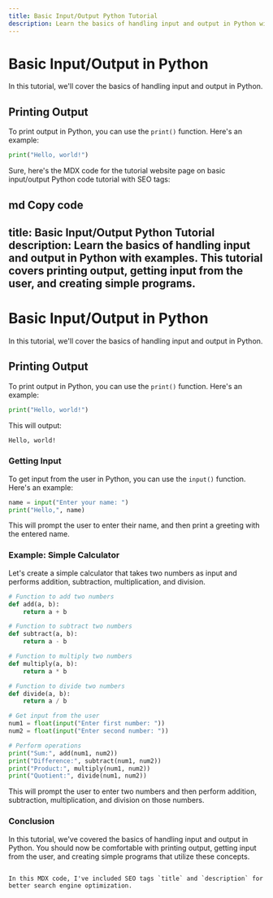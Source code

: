 ```yaml
---
title: Basic Input/Output Python Tutorial
description: Learn the basics of handling input and output in Python with examples. This tutorial covers printing output, getting input from the user, and creating simple programs.
---
```


# Basic Input/Output in Python

In this tutorial, we'll cover the basics of handling input and output in Python.

## Printing Output

To print output in Python, you can use the `print()` function. Here's an example:

```python
print("Hello, world!")
```

Sure, here's the MDX code for the tutorial website page on basic input/output Python code tutorial with SEO tags:

md
Copy code
---
title: Basic Input/Output Python Tutorial
description: Learn the basics of handling input and output in Python with examples. This tutorial covers printing output, getting input from the user, and creating simple programs.
---

# Basic Input/Output in Python

In this tutorial, we'll cover the basics of handling input and output in Python.

## Printing Output

To print output in Python, you can use the `print()` function. Here's an example:

```python
print("Hello, world!")
```
This will output:
```bash
Hello, world!
```
### Getting Input
To get input from the user in Python, you can use the `input()` function. Here's an example:

```python
name = input("Enter your name: ")
print("Hello,", name)
```
This will prompt the user to enter their name, and then print a greeting with the entered name.

### Example: Simple Calculator
Let's create a simple calculator that takes two numbers as input and performs addition, subtraction, multiplication, and division.

```python
# Function to add two numbers
def add(a, b):
    return a + b

# Function to subtract two numbers
def subtract(a, b):
    return a - b

# Function to multiply two numbers
def multiply(a, b):
    return a * b

# Function to divide two numbers
def divide(a, b):
    return a / b

# Get input from the user
num1 = float(input("Enter first number: "))
num2 = float(input("Enter second number: "))

# Perform operations
print("Sum:", add(num1, num2))
print("Difference:", subtract(num1, num2))
print("Product:", multiply(num1, num2))
print("Quotient:", divide(num1, num2))
```
This will prompt the user to enter two numbers and then perform addition, subtraction, multiplication, and division on those numbers.

### Conclusion
In this tutorial, we've covered the basics of handling input and output in Python. You should now be comfortable with printing output, getting input from the user, and creating simple programs that utilize these concepts.

```vbnet

In this MDX code, I've included SEO tags `title` and `description` for better search engine optimization.
```
